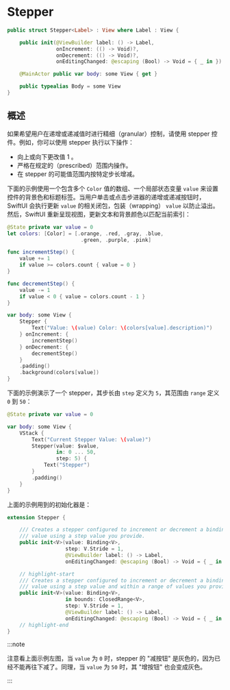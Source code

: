 
# Stepper

<OriginalSource
  title="Stepper"
  url="https://developer.apple.com/documentation/swiftui/stepper"
  summary="执行递增和递减操作的控件"
/>

```swift
public struct Stepper<Label> : View where Label : View {

    public init(@ViewBuilder label: () -> Label,
                onIncrement: (() -> Void)?,
                onDecrement: (() -> Void)?,
                onEditingChanged: @escaping (Bool) -> Void = { _ in })

    @MainActor public var body: some View { get }

    public typealias Body = some View
}
```

## 概述

如果希望用户在递增或递减值时进行精细（granular）控制，请使用 stepper 控件。例如，你可以使用 stepper 执行以下操作：

- 向上或向下更改值 1 。
- 严格在规定的（prescribed）范围内操作。
- 在 stepper 的可能值范围内按特定步长增减。

下面的示例使用一个包含多个 `Color` 值的数组、一个局部状态变量 `value` 来设置控件的背景色和标题标签。当用户单击或点击步进器的递增或递减按钮时，SwiftUI 会执行更新 `value` 的相关闭包，包装（wrapping） `value` 以防止溢出。然后，SwiftUI 重新呈现视图，更新文本和背景颜色以匹配当前索引：

<ScreenshotBlock src={Stepper1Image} srcRight={Stepper2Image}>

```swift
@State private var value = 0
let colors: [Color] = [.orange, .red, .gray, .blue,
                        .green, .purple, .pink]

func incrementStep() {
    value += 1
    if value >= colors.count { value = 0 }
}

func decrementStep() {
    value -= 1
    if value < 0 { value = colors.count - 1 }
}

var body: some View {
    Stepper {
        Text("Value: \(value) Color: \(colors[value].description)")
    } onIncrement: {
        incrementStep()
    } onDecrement: {
        decrementStep()
    }
    .padding()
    .background(colors[value])
}
```

</ScreenshotBlock>

下面的示例演示了一个 stepper，其步长由 `step` 定义为 `5`，其范围由 `range` 定义 `0` 到 `50`：

<ScreenshotBlock src={Stepper3Image} srcRight={Stepper4Image}>

```swift
@State private var value = 0

var body: some View {
    VStack {
        Text("Current Stepper Value: \(value)")
        Stepper(value: $value,
                in: 0 ... 50,
                step: 5) {
            Text("Stepper")
        }
        .padding()
    }
}
```

</ScreenshotBlock>

上面的示例用到的初始化器是：

```swift
extension Stepper {

    /// Creates a stepper configured to increment or decrement a binding to a
    /// value using a step value you provide.
    public init<V>(value: Binding<V>,
                   step: V.Stride = 1,
                   @ViewBuilder label: () -> Label,
                   onEditingChanged: @escaping (Bool) -> Void = { _ in }) where V : Strideable

    // highlight-start
    /// Creates a stepper configured to increment or decrement a binding to a
    /// value using a step value and within a range of values you provide.
    public init<V>(value: Binding<V>,
                   in bounds: ClosedRange<V>,
                   step: V.Stride = 1,
                   @ViewBuilder label: () -> Label,
                   onEditingChanged: @escaping (Bool) -> Void = { _ in }) where V : Strideable
    // highlight-end
}
```

:::note

注意看上面示例左图，当 `value` 为 `0` 时，stepper 的 "减按钮" 是灰色的，因为已经不能再往下减了。同理，当 `value` 为 `50` 时，其 "增按钮" 也会变成灰色。

:::
